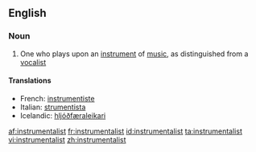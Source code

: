 ==English==

===Noun===
{{en-noun}}

#One who plays upon an [[instrument]] of [[music]], as distinguished from a [[vocalist]]

====Translations====
*French: [[instrumentiste]]
*Italian: [[strumentista]] {{m|f}}
*Icelandic: [[hljóðfæraleikari]] {{m}}

[[af:instrumentalist]]
[[fr:instrumentalist]]
[[id:instrumentalist]]
[[ta:instrumentalist]]
[[vi:instrumentalist]]
[[zh:instrumentalist]]